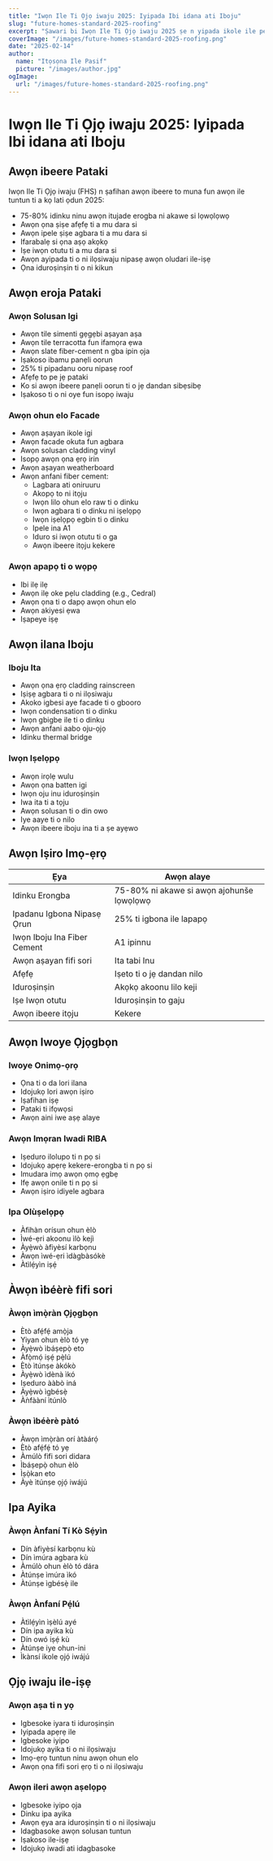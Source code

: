 ```yaml
---
title: "Iwọn Ile Ti Ọjọ iwaju 2025: Iyipada Ibi idana ati Iboju"
slug: "future-homes-standard-2025-roofing"
excerpt: "Ṣawari bi Iwọn Ile Ti Ọjọ iwaju 2025 ṣe n yipada ikole ile pẹlu awọn ibeere tuntun fun awọn solusan ibi idana ati iboju to ni ilera."
coverImage: "/images/future-homes-standard-2025-roofing.png"
date: "2025-02-14"
author:
  name: "Itọsọna Ile Pasif"
  picture: "/images/author.jpg"
ogImage:
  url: "/images/future-homes-standard-2025-roofing.png"
---
```


# Iwọn Ile Ti Ọjọ iwaju 2025: Iyipada Ibi idana ati Iboju

## Awọn ibeere Pataki

Iwọn Ile Ti Ọjọ iwaju (FHS) n ṣafihan awọn ibeere to muna fun awọn ile tuntun ti a kọ lati ọdun 2025:

- 75-80% idinku ninu awọn itujade erogba ni akawe si lọwọlọwọ
- Awọn ọna ṣiṣe afẹfẹ ti a mu dara si
- Awọn ipele ṣiṣe agbara ti a mu dara si
- Ifarabalẹ si ọna aṣọ akọkọ
- Iṣe iwọn otutu ti a mu dara si
- Awọn ayipada ti o ni ilọsiwaju nipasẹ awọn oludari ile-iṣẹ
- Ọna iduroṣinṣin ti o ni kikun

## Awọn eroja Pataki

### Awọn Solusan Igi
- Awọn tile simenti gẹgẹbi aṣayan aṣa
- Awọn tile terracotta fun ifamọra ẹwa
- Awọn slate fiber-cement n gba ipin ọja
- Iṣakoso ibamu panẹli oorun
- 25% ti pipadanu ooru nipasẹ roof
- Afẹfẹ to pe jẹ pataki
- Ko si awọn ibeere panẹli oorun ti o jẹ dandan sibẹsibẹ
- Iṣakoso ti o ni oye fun isopọ iwaju

### Awọn ohun elo Facade
- Awọn aṣayan ikole igi
- Awọn facade okuta fun agbara
- Awọn solusan cladding vinyl
- Isopọ awọn ọna ẹrọ irin
- Awọn aṣayan weatherboard
- Awọn anfani fiber cement:
  - Lagbara ati oniruuru
  - Akopọ to ni itọju
  - Iwọn lilo ohun elo raw ti o dinku
  - Iwọn agbara ti o dinku ni iṣelọpọ
  - Iwọn iṣelọpọ egbin ti o dinku
  - Ipele ina A1
  - Iduro si iwọn otutu ti o ga
  - Awọn ibeere itọju kekere

### Awọn apapọ ti o wọpọ
- Ibi ilẹ ilẹ
- Awọn ilẹ oke pẹlu cladding (e.g., Cedral)
- Awọn ọna ti o dapọ awọn ohun elo
- Awọn akiyesi ẹwa
- Iṣapeye iṣẹ

## Awọn ilana Iboju

### Iboju Ita
- Awọn ọna ẹrọ cladding rainscreen
- Iṣiṣẹ agbara ti o ni ilọsiwaju
- Akoko igbesi aye facade ti o gbooro
- Iwọn condensation ti o dinku
- Iwọn gbigbe ile ti o dinku
- Awọn anfani aabo oju-ọjọ
- Idinku thermal bridge

### Iwọn Iṣelọpọ
- Awọn irọlẹ wulu
- Awọn ọna batten igi
- Iwọn oju inu iduroṣinṣin
- Iwa ita ti a tọju
- Awọn solusan ti o din owo
- Iye aaye ti o nilo
- Awọn ibeere iboju ina ti a ṣe ayẹwo

## Awọn Iṣiro Imọ-ẹrọ

| Ẹya | Awọn alaye |
|-----|------------|
| Idinku Erongba | 75-80% ni akawe si awọn ajohunše lọwọlọwọ |
| Ipadanu Igbona Nipasẹ Ọrun | 25% ti igbona ile lapapọ |
| Iwọn Iboju Ina Fiber Cement | A1 ipinnu |
| Awọn aṣayan fifi sori | Ita tabi Inu |
| Afẹfẹ | Iṣeto ti o jẹ dandan nilo |
| Iduroṣinṣin | Akọkọ akoonu lilo keji |
| Iṣe Iwọn otutu | Iduroṣinṣin to gaju |
| Awọn ibeere itọju | Kekere |

## Awọn Iwoye Ọjọgbọn

### Iwoye Onimọ-ọrọ
- Ọna ti o da lori ilana
- Idojukọ lori awọn iṣiro
- Iṣafihan iṣẹ
- Pataki ti ifọwọsi
- Awọn aini iwe aṣẹ alaye

### Awọn Imọran Iwadi RIBA
- Iṣeduro ilolupo ti n pọ si
- Idojukọ apẹrẹ kekere-erongba ti n pọ si
- Imudara imọ awọn ọmọ ẹgbẹ
- Ifẹ awọn onile ti n pọ si
- Awọn iṣiro idiyele agbara

### Ipa Olùṣelọpọ
- Àfihàn orísun ohun èlò
- Ìwé-ẹri akoonu ìlò kejì
- Àyẹ̀wò àfiyèsí karbọnu
- Àwọn ìwé-ẹri ìdàgbàsókè
- Àtìlẹ́yìn iṣẹ́

## Àwọn ìbéèrè fifi sori

### Àwọn ìmọ̀ràn Ọjọgbọn
- Ètò afẹ́fẹ́ amọ̀ja
- Yiyan ohun èlò tó yẹ
- Àyẹ̀wò ìbáṣepọ̀ eto
- Àfọ̀mọ́ iṣẹ́ pẹ̀lú
- Ètò ìtúnṣe àkókò
- Àyẹ̀wò ìdènà ìkó
- Iṣeduro ààbò iná
- Àyẹ̀wò ìgbésẹ̀
- Àǹfààní ìtúnlò

### Àwọn ìbéèrè pàtó
- Àwọn ìmọ̀ràn orí àtàárọ́
- Ètò afẹ́fẹ́ tó yẹ
- Àmúlò fifi sori didara
- Ìbáṣepọ̀ ohun èlò
- Ìṣọ̀kan eto
- Àyè ìtúnṣe ọjọ́ iwájú

## Ipa Ayika

### Àwọn Ànfaní Tí Kò Sẹ́yìn
- Dín àfiyèsí karbọnu kù
- Dín ìmúra agbara kù
- Àmúlò ohun èlò tó dára
- Àtúnṣe ìmúra ìkó
- Àtúnṣe ìgbésẹ̀ ile

### Àwọn Ànfaní Pẹ́lú
- Àtìlẹ́yìn ìṣèlú ayé
- Dín ipa ayika kù
- Dín owó iṣẹ́ kù
- Àtúnṣe iye ohun-ini
- Ìkànsí ikole ọjọ́ iwájú

## Ọjọ iwaju ile-iṣẹ

### Awọn aṣa ti n yọ
- Igbesoke iyara ti iduroṣinṣin
- Iyipada apẹrẹ ile
- Igbesoke iyipo
- Idojukọ ayika ti o ni ilọsiwaju
- Imọ-ẹrọ tuntun ninu awọn ohun elo
- Awọn ọna fifi sori ẹrọ ti o ni ilọsiwaju

### Awọn ileri awọn aṣelọpọ
- Igbesoke iyipo ọja
- Dinku ipa ayika
- Awọn ẹya ara iduroṣinṣin ti o ni ilọsiwaju
- Idagbasoke awọn solusan tuntun
- Iṣakoso ile-iṣẹ
- Idojukọ iwadi ati idagbasoke